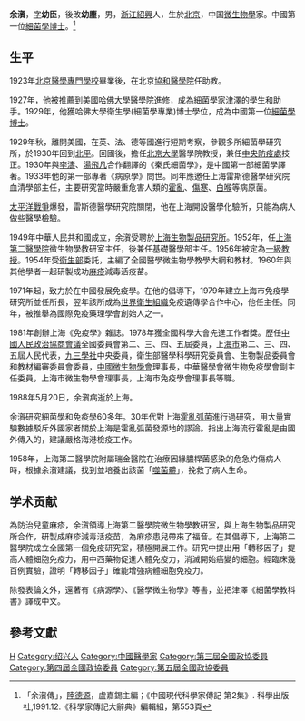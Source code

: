 {{Multiple issues|
{{Onesource|time=2022-06-11T16:34:07+00:00}}
{{Refimprove|time=2022-06-11T16:35:45+00:00}}
}}
'''余㵑'''{{BD|1903年|5月19日|1988年|5月20日|CatIdx=Y余}}，[[表字|字]]'''幼臣'''，後改'''幼塵'''，男，[[浙江|浙江]][[紹興|紹興]]人，生於[[北京|北京]]，中国[[微生物學|微生物學]]家。中國第一位[[細菌學|細菌學]][[博士|博士]]。<ref>「余㵑傳」，[[陸德源|陸德源]]，盧嘉錫主編；《中國現代科學家傳記 第2集》. 科學出版社,1991.12.《科學家傳記大辭典》編輯組，第553頁</ref>

== 生平 ==
1923年[[北京醫學專門學校|北京醫學專門學校]]畢業後，在北京[[協和醫學院|協和醫學院]]任助教。

1927年，他被推薦到美國[[哈佛大學|哈佛大學]]醫學院進修，成為細菌學家津澤的學生和助手。1929年，他獲哈佛大學衛生學(細菌學專業)博士學位，成為中國第一位[[細菌學|細菌學]][[博士|博士]]。

1929年秋，離開美國，在英、法、德等國進行短期考察，參觀多所細菌學研究所，於1930年回到[[北平|北平]]。回國後，擔任[[北京大學|北京大學]]醫學院教授，兼任[[中央防疫處|中央防疫處]]技正。1930年與[[李涛_(1901年)|李濤]]、[[湯飛凡|湯飛凡]]合作翻譯的《秦氏細菌學》，是中國第一部細菌學譯著。1933年他的第一部專著《病原學》問世。同年應邀任上海雷斯德醫學研究院血清學部主任，主要研究當時嚴重危害人類的[[霍亂|霍亂]]、[[傷寒|傷寒]]、[[白喉|白喉]]等病原菌。

[[太平洋戰爭|太平洋戰爭]]爆發，雷斯德醫學研究院關閉，他在上海開設醫學化驗所，只能為病人做些醫學檢驗。

1949年中華人民共和國成立，余㵑受聘於[[上海生物製品研究所|上海生物製品研究所]]。1952年，任[[上海第二醫學院|上海第二醫學院]]微生物學教研室主任，後兼任基礎醫學部主任。1956年被定為[[一級教授|一級教授]]。1954年受[[衛生部|衛生部]]委託，主編了全國醫學微生物學教學大綱和教材。1960年與其他學者一起研製成功[[麻疹|麻疹]]減毒活疫苗。

1971年起，致力於在中國發展免疫學。在他的倡導下，1979年建立上海市免疫學研究所並任所長，翌年該所成為[[世界衛生組織|世界衛生組織]]免疫遺傳學合作中心，他任主任。同年，被推舉為國際免疫藥理學會創始人之一。

1981年創辦上海《免疫學》雜誌。1978年獲全國科學大會先進工作者獎。歷任[[中國人民政治協商會議|中國人民政治協商會議]]全國委員會第二、三、四、五屆委員，上[[海市|海市]]第二、三、四、五屆人民代表，[[九三學社|九三學社]]中央委員，衛生部醫學科學研究委員會、生物製品委員會和教材編審委員會委員，[[中國微生物學會|中國微生物學會]]理事長，中華醫學會微生物免疫學會副主任委員，上海市微生物學會理事長，上海市免疫學會理事長等職。

1988年5月20日，余㵑病逝於上海。

余㵑研究細菌學和免疫學60多年。30年代對上海[[霍亂弧菌|霍亂弧菌]]進行過研究，用大量實驗數據駁斥外國家者關於上海是霍亂弧菌發源地的謬論。指出上海流行霍亂是由國外傳入的，建議嚴格海港檢疫工作。

1958年，上海第二醫學院附屬瑞金醫院在治療因緣膿桿菌感染的危急灼傷病人時，根據余㵑建議，找到並培養出該菌「[[噬菌體|噬菌體]]」，挽救了病人生命。

== 学术贡献 ==
為防治兒童麻疹，余㵑領導上海第二醫學院微生物學教研室，與上海生物製品研究所合作，研製成麻疹減毒活疫苗，為麻疹患兒帶來了福音。在其倡導下，上海第二醫學院成立全國第一個免疫研究室，積極開展工作。研究中提出用「轉移因子」提高人體細胞免疫力，用中西藥物促進人體免疫力，消滅開始癌變的細胞。經臨床幾百例實驗，證明「轉移因子」確能增強病體細胞免疫力。

除發表論文外，還著有《病源學》、《醫學微生物學》等書，並把津澤《細菌學教科書》譯成中文。

== 參考文獻 ==
{{reflist}}

{{Authority control}}
{{DEFAULTSORT:Y}}
[[Category:余姓|H]]
[[Category:绍兴人|Category:绍兴人]]
[[Category:中國醫學家|Category:中國醫學家]]
[[Category:第三屆全國政協委員|Category:第三屆全國政協委員]]
[[Category:第四屆全國政協委員|Category:第四屆全國政協委員]]
[[Category:第五屆全國政協委員|Category:第五屆全國政協委員]]